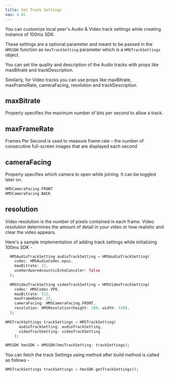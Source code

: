```yaml
---
title: Set Track Settings
nav: 4.01
---
```


You can customize local peer's Audio & Video track settings while creating instance of 100ms SDK.


These settings are a optional parameter and meant to be passed in the `HMSSDK` function as `hmsTrackSetting` parameter which is a `HMSTrackSettings` object.


You can set the quality and description of the Audio tracks with props like maxBitrate and trackDescription. 


Similarly, for Video tracks you can use props like maxBitrate, maxFrameRate, cameraFacing, resolution and trackDescription.


## maxBitrate
Property specifies the maximum number of bits per second to allow a track.

## maxFrameRate
Frames Per Second is used to measure frame rate – the number of consecutive full-screen images that are displayed each second

## cameraFacing
Property specifies which camera to open while joining. It can be toggled later on.

```dart
HMSCameraFacing.FRONT
HMSCameraFacing.BACK
```

## resolution
Video resolution is the number of pixels contained in each frame. 
Video resolution determines the amount of detail in your video or how realistic and clear the video appears.

Here's a sample implementation of adding track settings while initializing 100ms SDK -

```dart
  HMSAudioTrackSetting audioTrackSetting = HMSAudioTrackSetting(
    codec: HMSAudioCodec.opus,                    
    maxBitrate: 32,
    useHardwareAcousticEchoCanceler: false
  );
  
  HMSVideoTrackSetting videoTrackSetting = HMSVideoTrackSetting(
    codec: HMSCodec.VP8,                     
    maxBitrate: 512,                              
    maxFrameRate: 25,                             
    cameraFacing: HMSCameraFacing.FRONT,               
    resolution: HMSResolution(height: 180, width: 320), 
  );
  
HMSTrackSettings trackSettings = HMSTrackSetting(
      audioTrackSetting: audioTrackSetting,
      videoTrackSetting: videoTrackSetting
    );

HMSSDK hmsSDK = HMSSDK(hmsTrackSetting: trackSettings);
```

You can fetch the track Settings using method after build method is called as follows - 
```dart
HMSTrackSettings trackSettings = hmsSDK.getTrackSettings();
```

